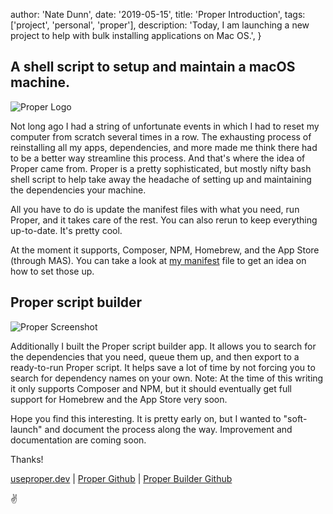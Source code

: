 
  author: 'Nate Dunn',
  date: '2019-05-15',
  title: 'Proper Introduction',
  tags: ['project', 'personal', 'proper'],
  description:
    'Today, I am launching a new project to help with bulk installing applications on Mac OS.',
}


## A shell script to setup and maintain a macOS machine.

![Proper Logo](./images/proper-logo.jpg)

Not long ago I had a string of unfortunate events in which I had to reset my computer from scratch several times in a row. The exhausting process of reinstalling all my apps, dependencies, and more made me think there had to be a better way streamline this process. And that's where the idea of Proper came from. Proper is a pretty sophisticated, but mostly nifty bash shell script to help take away the headache of setting up and maintaining the dependencies your machine.

All you have to do is update the manifest files with what you need, run Proper, and it takes care of the rest. You can also rerun to keep everything up-to-date. It's pretty cool.

At the moment it supports, Composer, NPM, Homebrew, and the App Store (through MAS). You can take a look at [my manifest](https://github.com/natedunn/proper/tree/master/manifest) file to get an idea on how to set those up.

## Proper script builder

![Proper Screenshot](./images/proper-screenshot.jpg)

Additionally I built the Proper script builder app. It allows you to search for the dependencies that you need, queue them up, and then export to a ready-to-run Proper script. It helps save a lot of time by not forcing you to search for dependency names on your own. Note: At the time of this writing it only supports Composer and NPM, but it should eventually get full support for Homebrew and the App Store very soon.

Hope you find this interesting. It is pretty early on, but I wanted to "soft-launch" and document the process along the way. Improvement and documentation are coming soon.

Thanks!

[useproper.dev](https://www.useproper.dev) | [Proper Github](https://github.com/useproper/proper/) | [Proper Builder Github](https://github.com/useproper/proper-app/)

✌️
